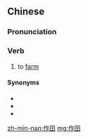 ==Chinese==
{{zh-forms|alt=做田,作塍}}

===Pronunciation===
{{zh-pron
|mn=choh-chhân
|cat=v
}}

===Verb===
{{zh-verb}}

# {{lb|zh|Min Nan}} to [[farm]]

====Synonyms====
* {{zh-l|作穡}}
* {{zh-l|做穡}}
* {{zh-l|種田}}

[[zh-min-nan:作田]]
[[mg:作田]]
